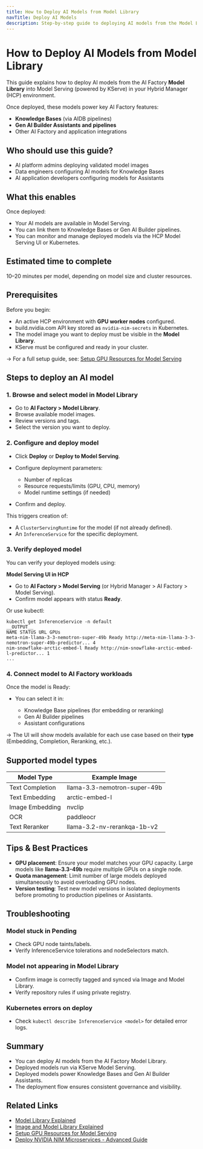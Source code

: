 ```yaml
---
title: How to Deploy AI Models from Model Library
navTitle: Deploy AI Models
description: Step-by-step guide to deploying AI models from the Model Library to Model Serving in Hybrid Manager.
---
```


# How to Deploy AI Models from Model Library

This guide explains how to deploy AI models from the AI Factory **Model Library** into Model Serving (powered by KServe) in your Hybrid Manager (HCP) environment.

Once deployed, these models power key AI Factory features:

-   **Knowledge Bases** (via AIDB pipelines)
-   **Gen AI Builder Assistants and pipelines**
-   Other AI Factory and application integrations

## Who should use this guide?

-   AI platform admins deploying validated model images
-   Data engineers configuring AI models for Knowledge Bases
-   AI application developers configuring models for Assistants

## What this enables

Once deployed:

-   Your AI models are available in Model Serving.
-   You can link them to Knowledge Bases or Gen AI Builder pipelines.
-   You can monitor and manage deployed models via the HCP Model Serving UI or Kubernetes.

## Estimated time to complete

10–20 minutes per model, depending on model size and cluster resources.

## Prerequisites

Before you begin:

-   An active HCP environment with **GPU worker nodes** configured.
-   build.nvidia.com API key stored as `nvidia-nim-secrets` in Kubernetes.
-   The model image you want to deploy must be visible in the **Model Library**.
-   KServe must be configured and ready in your cluster.

→ For a full setup guide, see: [Setup GPU Resources for Model Serving](/edb-postgres-ai/hybrid-manager/ai-factory/learn/how-to/setup-gpu/)

## Steps to deploy an AI model

### 1. Browse and select model in Model Library

-   Go to **AI Factory > Model Library**.
-   Browse available model images.
-   Review versions and tags.
-   Select the version you want to deploy.

### 2. Configure and deploy model

-   Click **Deploy** or **Deploy to Model Serving**.

-   Configure deployment parameters:

    -   Number of replicas
    -   Resource requests/limits (GPU, CPU, memory)
    -   Model runtime settings (if needed)

-   Confirm and deploy.

This triggers creation of:

-   A `ClusterServingRuntime` for the model (if not already defined).
-   An `InferenceService` for the specific deployment.

### 3. Verify deployed model

You can verify your deployed models using:

**Model Serving UI in HCP**

-   Go to **AI Factory > Model Serving** (or Hybrid Manager > AI Factory > Model Serving).
-   Confirm model appears with status **Ready**.

Or use kubectl:

```shell
kubectl get InferenceService -n default
__OUTPUT__
NAME STATUS URL GPUs
meta-nim-llama-3-3-nemotron-super-49b Ready http://meta-nim-llama-3-3-nemotron-super-49b-predictor... 4
nim-snowflake-arctic-embed-l Ready http://nim-snowflake-arctic-embed-l-predictor... 1
...
```

### 4. Connect model to AI Factory workloads

Once the model is Ready:

-   You can select it in:

    -   Knowledge Base pipelines (for embedding or reranking)
    -   Gen AI Builder pipelines
    -   Assistant configurations

→ The UI will show models available for each use case based on their **type** (Embedding, Completion, Reranking, etc.).

## Supported model types

| Model Type      | Example Image                |
| --------------- | ---------------------------- |
| Text Completion | llama-3.3-nemotron-super-49b |
| Text Embedding  | arctic-embed-l               |
| Image Embedding | nvclip                       |
| OCR             | paddleocr                    |
| Text Reranker   | llama-3.2-nv-rerankqa-1b-v2  |

## Tips & Best Practices

-   **GPU placement**: Ensure your model matches your GPU capacity. Large models like **llama-3.3-49b** require multiple GPUs on a single node.
-   **Quota management**: Limit number of large models deployed simultaneously to avoid overloading GPU nodes.
-   **Version testing**: Test new model versions in isolated deployments before promoting to production pipelines or Assistants.

## Troubleshooting

### Model stuck in Pending

-   Check GPU node taints/labels.
-   Verify InferenceService tolerations and nodeSelectors match.

### Model not appearing in Model Library

-   Confirm image is correctly tagged and synced via Image and Model Library.
-   Verify repository rules if using private registry.

### Kubernetes errors on deploy

-   Check `kubectl describe InferenceService <model>` for detailed error logs.

## Summary

-   You can deploy AI models from the AI Factory Model Library.
-   Deployed models run via KServe Model Serving.
-   Deployed models power Knowledge Bases and Gen AI Builder Assistants.
-   The deployment flow ensures consistent governance and visibility.

## Related Links

-   [Model Library Explained](/edb-postgres-ai/ai-factory/learn/explained/model-library-explained)
-   [Image and Model Library Explained](/edb-postgres-ai/hybrid-manager/ai-factory/learn/explained/model-image-library-explained/)
-   [Setup GPU Resources for Model Serving](/edb-postgres-ai/hybrid-manager/ai-factory/learn/how-to/setup-gpu/)
-   [Deploy NVIDIA NIM Microservices - Advanced Guide](/edb-postgres-ai/ai-factory/learn/how-to/model-serving/deploy-nim-container/)
